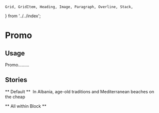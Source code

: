 
	Grid, GridItem, Heading, Image, Paragraph, Overline, Stack,
} from '../../index';

<Meta title="Blocks/Promo" component={Promo} />

# Promo

<Props of={Promo} />


## Usage

Promo.........

## Stories

** Default **
<Preview>
	<Story name="Default">
		<Grid className="b-promo">
			<GridItem desktop="span 4">
				<Image src="https://placekitten.com/1280/720" alt="" aspectRatio="4 / 3" />
			</GridItem>
			<GridItem desktop="span 8">
				<Stack>
					<Overline text="Exclusive" />
					<Heading>In Albania, age-old traditions and Mediterranean beaches on the cheap</Heading>
					<Paragraph text="One of the highest paved roads in Europe, this mountain pass makes for a thrilling road trip into the misty mountains above the Adriatic and Ionian seas." />
				</Stack>
			</GridItem>
		</Grid>
	</Story>
</Preview>

** All within Block **
<Preview>
	<Story name="Within Block">
		<Promo />
	</Story>
</Preview>
